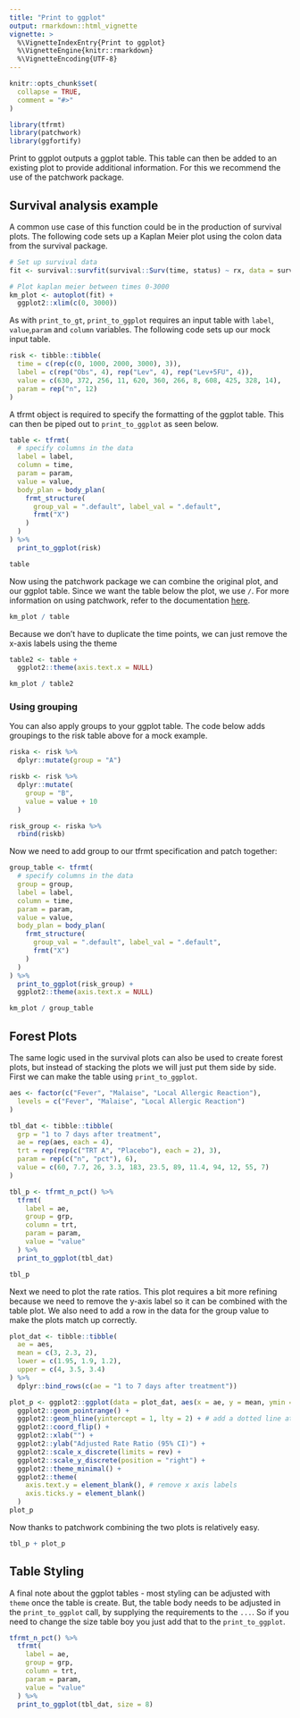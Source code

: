 ```yaml
---
title: "Print to ggplot"
output: rmarkdown::html_vignette
vignette: >
  %\VignetteIndexEntry{Print to ggplot}
  %\VignetteEngine{knitr::rmarkdown}
  %\VignetteEncoding{UTF-8}
---
```


```r
knitr::opts_chunk$set(
  collapse = TRUE,
  comment = "#>"
)
```

```r
library(tfrmt)
library(patchwork)
library(ggfortify)
```

Print to ggplot outputs a ggplot table. This table can then be added to an existing plot to provide additional information. For this we recommend the use of the patchwork package.

## Survival analysis example

A common use case of this function could be in the production of survival plots. The following code sets up a Kaplan Meier plot using the colon data from the survival package. 

```r
# Set up survival data
fit <- survival::survfit(survival::Surv(time, status) ~ rx, data = survival::colon)

# Plot kaplan meier between times 0-3000
km_plot <- autoplot(fit) +
  ggplot2::xlim(c(0, 3000))
```

As with `print_to_gt`, `print_to_ggplot` requires an input table with `label`, `value`,`param` and `column` variables.  The following code sets up our mock input table. 

```r
risk <- tibble::tibble(
  time = c(rep(c(0, 1000, 2000, 3000), 3)),
  label = c(rep("Obs", 4), rep("Lev", 4), rep("Lev+5FU", 4)),
  value = c(630, 372, 256, 11, 620, 360, 266, 8, 608, 425, 328, 14),
  param = rep("n", 12)
)
```

A tfrmt object is required to specify the formatting of the ggplot table. This can then be piped out to `print_to_ggplot` as seen below. 

```r
table <- tfrmt(
  # specify columns in the data
  label = label,
  column = time,
  param = param,
  value = value,
  body_plan = body_plan(
    frmt_structure(
      group_val = ".default", label_val = ".default",
      frmt("X")
    )
  )
) %>%
  print_to_ggplot(risk)

table
```

Now using the patchwork package we can combine the original plot, and our ggplot table. Since we want the table below the plot, we use `/`. For more information on using patchwork, refer to the documentation [here](https://cran.r-project.org/web/packages/patchwork/vignettes/patchwork.html).

```r
km_plot / table
```

Because we don't have to duplicate the time points, we can just remove the x-axis labels using the theme
```r
table2 <- table +
  ggplot2::theme(axis.text.x = NULL)

km_plot / table2
```

### Using grouping

You can also apply groups to your ggplot table. The code below adds groupings to the risk table above for a mock example. 

```r
riska <- risk %>%
  dplyr::mutate(group = "A")

riskb <- risk %>%
  dplyr::mutate(
    group = "B",
    value = value + 10
  )

risk_group <- riska %>%
  rbind(riskb)
```

Now we need to add group to our tfrmt specification and patch together:

```r
group_table <- tfrmt(
  # specify columns in the data
  group = group,
  label = label,
  column = time,
  param = param,
  value = value,
  body_plan = body_plan(
    frmt_structure(
      group_val = ".default", label_val = ".default",
      frmt("X")
    )
  )
) %>%
  print_to_ggplot(risk_group) +
  ggplot2::theme(axis.text.x = NULL)

km_plot / group_table
```

## Forest Plots

The same logic used in the survival plots can also be used to create forest plots, but instead of stacking the plots we will just put them side by side. First we can make the table using `print_to_ggplot`. 

```r
aes <- factor(c("Fever", "Malaise", "Local Allergic Reaction"),
  levels = c("Fever", "Malaise", "Local Allergic Reaction")
)

tbl_dat <- tibble::tibble(
  grp = "1 to 7 days after treatment",
  ae = rep(aes, each = 4),
  trt = rep(rep(c("TRT A", "Placebo"), each = 2), 3),
  param = rep(c("n", "pct"), 6),
  value = c(60, 7.7, 26, 3.3, 183, 23.5, 89, 11.4, 94, 12, 55, 7)
)

tbl_p <- tfrmt_n_pct() %>%
  tfrmt(
    label = ae,
    group = grp,
    column = trt,
    param = param,
    value = "value"
  ) %>%
  print_to_ggplot(tbl_dat)

tbl_p
```

Next we need to plot the rate ratios. This plot requires a bit more refining because we need to remove the y-axis label so it can be combined with the table plot. We also need to add a row in the data for the group value to make the plots match up correctly. 

```r
plot_dat <- tibble::tibble(
  ae = aes,
  mean = c(3, 2.3, 2),
  lower = c(1.95, 1.9, 1.2),
  upper = c(4, 3.5, 3.4)
) %>%
  dplyr::bind_rows(c(ae = "1 to 7 days after treatment"))

plot_p <- ggplot2::ggplot(data = plot_dat, aes(x = ae, y = mean, ymin = lower, ymax = upper)) +
  ggplot2::geom_pointrange() +
  ggplot2::geom_hline(yintercept = 1, lty = 2) + # add a dotted line at x=1 after flip
  ggplot2::coord_flip() +
  ggplot2::xlab("") +
  ggplot2::ylab("Adjusted Rate Ratio (95% CI)") +
  ggplot2::scale_x_discrete(limits = rev) +
  ggplot2::scale_y_discrete(position = "right") +
  ggplot2::theme_minimal() +
  ggplot2::theme(
    axis.text.y = element_blank(), # remove x axis labels
    axis.ticks.y = element_blank()
  )
plot_p
```

Now thanks to patchwork combining the two plots is relatively easy. 

```r
tbl_p + plot_p
```

## Table Styling

A final note about the ggplot tables - most styling can be adjusted with `theme` once the table is create. But, the table body needs to be adjusted in the `print_to_ggplot` call, by supplying the requirements to the `...`. So if you need to change the size table boy you just add that to the `print_to_ggplot`. 
```r
tfrmt_n_pct() %>%
  tfrmt(
    label = ae,
    group = grp,
    column = trt,
    param = param,
    value = "value"
  ) %>%
  print_to_ggplot(tbl_dat, size = 8)
```

